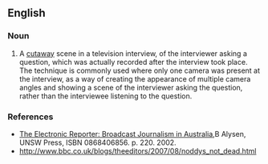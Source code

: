 ==English==

===Noun===
{{en-noun}}

# A [[cutaway]] scene in a television interview, of the interviewer asking a question, which was actually recorded after the interview took place.  The technique is commonly used where only one camera was present at the interview, as a way of creating the appearance of multiple camera angles and showing a scene of the interviewer asking the question, rather than the interviewee listening to the question.

===References===
* [http://books.google.com/books?id=Kh6iGKS6Xo8C&pg=PA220&dq=%22reverse+question The Electronic Reporter: Broadcast Journalism in Australia],B Alysen, UNSW Press, ISBN 0868406856. p. 220.  2002.
* http://www.bbc.co.uk/blogs/theeditors/2007/08/noddys_not_dead.html